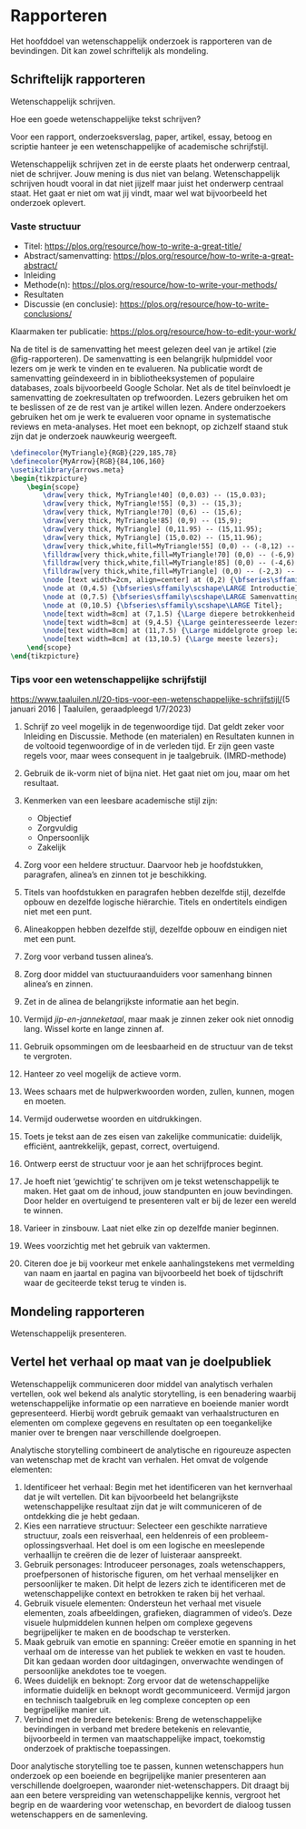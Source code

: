 # Rapporteren

Het hoofddoel van wetenschappelijk onderzoek is rapporteren van de bevindingen. Dit kan zowel schriftelijk als mondeling. 

## Schriftelijk rapporteren

Wetenschappelijk schrijven.

Hoe een goede wetenschappelijke tekst schrijven?

Voor een rapport, onderzoeksverslag, paper, artikel, essay, betoog en scriptie hanteer je een wetenschappelijke of academische schrijfstijl.

::: {.callout-note title="Wetenschappelijke schrijfstijl"}
Wetenschappelijk schrijven zet in de eerste plaats het onderwerp centraal, niet de schrijver. 
Jouw mening is dus niet van belang. 
Wetenschappelijk schrijven houdt vooral in dat niet jijzelf maar juist het onderwerp centraal staat. Het gaat er niet om wat jij vindt, maar wel wat bijvoorbeeld het onderzoek oplevert.
:::

### Vaste structuur

* Titel: <https://plos.org/resource/how-to-write-a-great-title/>
* Abstract/samenvatting: <https://plos.org/resource/how-to-write-a-great-abstract/>
* Inleiding
* Methode(n): <https://plos.org/resource/how-to-write-your-methods/>
* Resultaten
* Discussie (en conclusie): <https://plos.org/resource/how-to-write-conclusions/>


Klaarmaken ter publicatie: <https://plos.org/resource/how-to-edit-your-work/>

Na de titel is de samenvatting het meest gelezen deel van je artikel (zie @fig-rapporteren). De samenvatting is een belangrijk hulpmiddel voor lezers om je werk te vinden en te evalueren. Na publicatie wordt de samenvatting geïndexeerd in in bibliotheeksystemen of populaire databases, zoals bijvoorbeeld Google Scholar. Net als de titel beïnvloedt je samenvatting de zoekresultaten op trefwoorden. Lezers gebruiken het om te beslissen of ze de rest van je artikel willen lezen. Andere onderzoekers gebruiken het om je werk te evalueren voor opname in systematische reviews en meta-analyses. Het moet een beknopt, op zichzelf staand stuk zijn dat je onderzoek nauwkeurig weergeeft.


::: {#fig-rapporteren fig-cap="Rapporteren en lezersbereik." fig-align="center"}
```tikz
\definecolor{MyTriangle}{RGB}{229,185,78}
\definecolor{MyArrow}{RGB}{84,106,160}
\usetikzlibrary{arrows.meta}
\begin{tikzpicture}
    \begin{scope}
        \draw[very thick, MyTriangle!40] (0,0.03) -- (15,0.03);
        \draw[very thick, MyTriangle!55] (0,3) -- (15,3);
        \draw[very thick, MyTriangle!70] (0,6) -- (15,6);
        \draw[very thick, MyTriangle!85] (0,9) -- (15,9);
        \draw[very thick, MyTriangle] (0,11.95) -- (15,11.95);
        \draw[very thick, MyTriangle] (15,0.02) -- (15,11.96);
        \draw[very thick,white,fill=MyTriangle!55] (0,0) -- (-8,12) -- (8,12);
        \filldraw[very thick,white,fill=MyTriangle!70] (0,0) -- (-6,9) -- (6,9);
        \filldraw[very thick,white,fill=MyTriangle!85] (0,0) -- (-4,6) -- (4,6);
        \filldraw[very thick,white,fill=MyTriangle] (0,0) -- (-2,3) -- (2,3);
        \node [text width=2cm, align=center] at (0,2) {\bfseries\sffamily\scshape\LARGE Volledig \\ artikel};
        \node at (0,4.5) {\bfseries\sffamily\scshape\LARGE Introductie};
        \node at (0,7.5) {\bfseries\sffamily\scshape\LARGE Samenvatting};
        \node at (0,10.5) {\bfseries\sffamily\scshape\LARGE Titel};
        \node[text width=8cm] at (7,1.5) {\Large diepere betrokkenheid bij je werk};
        \node[text width=8cm] at (9,4.5) {\Large geïnteresseerde lezers};
        \node[text width=8cm] at (11,7.5) {\Large middelgrote groep lezers };
        \node[text width=8cm] at (13,10.5) {\Large meeste lezers};
    \end{scope}
\end{tikzpicture}
```
:::

### Tips voor een wetenschappelijke schrijfstijl

<https://www.taaluilen.nl/20-tips-voor-een-wetenschappelijke-schrijfstijl/>(5 januari 2016 | Taaluilen, geraadpleegd 1/7/2023)

1. Schrijf zo veel mogelijk in de tegenwoordige tijd. Dat geldt zeker voor Inleiding en Discussie. Methode (en materialen) en Resultaten kunnen in de voltooid tegenwoordige of in de verleden tijd. Er zijn geen vaste regels voor, maar wees consequent in je taalgebruik. (IMRD-methode)

2.  Gebruik de ik-vorm niet of bijna niet. Het gaat niet om jou, maar om het resultaat.

3.  Kenmerken van een leesbare academische stijl zijn:

    * Objectief
    * Zorgvuldig
    * Onpersoonlijk
    * Zakelijk

4.  Zorg voor een heldere structuur. Daarvoor heb je hoofdstukken, paragrafen, alinea’s en zinnen tot je beschikking.
5.  Titels van hoofdstukken en paragrafen hebben dezelfde stijl, dezelfde opbouw en dezelfde logische hiërarchie. Titels en ondertitels eindigen niet met een punt.
6.  Alineakoppen hebben dezelfde stijl, dezelfde opbouw en eindigen niet met een punt.
7.  Zorg voor verband tussen alinea’s.
8.  Zorg door middel van stuctuuraanduiders voor samenhang binnen alinea’s en zinnen.
9.  Zet in de alinea de belangrijkste informatie aan het begin.
10. Vermijd *jip-en-janneketaal*, maar maak je zinnen zeker ook niet onnodig lang. Wissel korte en lange zinnen af.
11. Gebruik opsommingen om de leesbaarheid en de structuur van de tekst te vergroten.
12. Hanteer zo veel mogelijk de actieve vorm.
13. Wees schaars met de hulpwerkwoorden worden, zullen, kunnen, mogen en moeten.
14. Vermijd ouderwetse woorden en uitdrukkingen.
15. Toets je tekst aan de zes eisen van zakelijke communicatie: duidelijk, efficiënt, aantrekkelijk, gepast, correct, overtuigend.
16. Ontwerp eerst de structuur voor je aan het schrijfproces begint.
17. Je hoeft niet ‘gewichtig’ te schrijven om je tekst wetenschappelijk te maken. Het gaat om de inhoud, jouw standpunten en jouw bevindingen. Door helder en overtuigend te presenteren valt er bij de lezer een wereld te winnen.
18. Varieer in zinsbouw. Laat niet elke zin op dezelfde manier beginnen.
19. Wees voorzichtig met het gebruik van vaktermen.
20. Citeren doe je bij voorkeur met enkele aanhalingstekens met vermelding van naam en jaartal en pagina van bijvoorbeeld het boek of tijdschrift waar de geciteerde tekst terug te vinden is.


## Mondeling rapporteren

Wetenschappelijk presenteren.

## Vertel het verhaal op maat van je doelpubliek

Wetenschappelijk communiceren door middel van analytisch verhalen vertellen, ook wel bekend als analytic storytelling, is een benadering waarbij wetenschappelijke informatie op een narratieve en boeiende manier wordt gepresenteerd. Hierbij wordt gebruik gemaakt van verhaalstructuren en elementen om complexe gegevens en resultaten op een toegankelijke manier over te brengen naar verschillende doelgroepen.

Analytische storytelling combineert de analytische en rigoureuze aspecten van wetenschap met de kracht van verhalen. Het omvat de volgende elementen:

1.  Identificeer het verhaal: Begin met het identificeren van het kernverhaal dat je wilt vertellen. Dit kan bijvoorbeeld het belangrijkste wetenschappelijke resultaat zijn dat je wilt communiceren of de ontdekking die je hebt gedaan.
1. Kies een narratieve structuur: Selecteer een geschikte narratieve structuur, zoals een reisverhaal, een heldenreis of een probleem-oplossingsverhaal. Het doel is om een logische en meeslepende verhaallijn te creëren die de lezer of luisteraar aanspreekt.
1.  Gebruik personages: Introduceer personages, zoals wetenschappers, proefpersonen of historische figuren, om het verhaal menselijker en persoonlijker te maken. Dit helpt de lezers zich te identificeren met de wetenschappelijke context en betrokken te raken bij het verhaal.
1.  Gebruik visuele elementen: Ondersteun het verhaal met visuele elementen, zoals afbeeldingen, grafieken, diagrammen of video's. Deze visuele hulpmiddelen kunnen helpen om complexe gegevens begrijpelijker te maken en de boodschap te versterken.
1.  Maak gebruik van emotie en spanning: Creëer emotie en spanning in het verhaal om de interesse van het publiek te wekken en vast te houden. Dit kan gedaan worden door uitdagingen, onverwachte wendingen of persoonlijke anekdotes toe te voegen.
1.  Wees duidelijk en beknopt: Zorg ervoor dat de wetenschappelijke informatie duidelijk en beknopt wordt gecommuniceerd. Vermijd jargon en technisch taalgebruik en leg complexe concepten op een begrijpelijke manier uit.
1.  Verbind met de bredere betekenis: Breng de wetenschappelijke bevindingen in verband met bredere betekenis en relevantie, bijvoorbeeld in termen van maatschappelijke impact, toekomstig onderzoek of praktische toepassingen.

Door analytische storytelling toe te passen, kunnen wetenschappers hun onderzoek op een boeiende en begrijpelijke manier presenteren aan verschillende doelgroepen, waaronder niet-wetenschappers. Dit draagt bij aan een betere verspreiding van wetenschappelijke kennis, vergroot het begrip en de waardering voor wetenschap, en bevordert de dialoog tussen wetenschappers en de samenleving.
